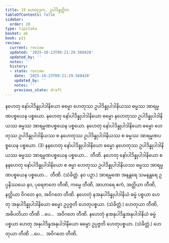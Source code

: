 ```yaml
---
title: 19 ဟေတုဒုက, ဥပါဒိန္နတ္တိက
tableOfContents: false
sidebar:
  order: 20
type: tipitaka
basket: ab
book: p21
review:
  current: review
  updated: '2025-10-23T09:21:29.560428'
  updated_by: ''
  notes: ''
  history:
  - state: review
    date: '2025-10-23T09:21:29.560428'
    updated_by: ''
    notes: ''
    previous_state: draft
---
```



<ReviewStatus review={frontmatter.review} showDetails={true} />

<HypothesisAnnotation frontmatter={frontmatter} />

<DynamicBreadcrumb />

<Division number="64" book="p21" e="ch" v="40" p="360">

<Paragraph number="149" book="p21">
နဟေတု နော်ပါဒိန္နုပါဒါနိယော ဓမ္မော ဟေတုဿ ဥပါဒိန္နုပါဒါနိယဿ ဓမ္မဿ အာရမ္မဏပစ္စယေန ပစ္စယော. နဟေတု နော်ပါဒိန္နုပါဒါနိယော ဓမ္မော နဟေတုဿ ဥပါဒိန္နုပါဒါနိယဿ ဓမ္မဿ အာရမ္မဏပစ္စယေန ပစ္စယော. နဟေတု နော်ပါဒိန္နုပါဒါနိယော ဓမ္မော ဟေတုဿ ဥပါဒိန္နုပါဒါနိယဿ စ နဟေတုဿ ဥပါဒိန္နုပါဒါနိယဿ စ ဓမ္မဿ အာရမ္မဏပစ္စယေန ပစ္စယော. (3)
</Paragraph>

<Paragraph number="150" book="p21">
နနဟေတု နော်ပါဒိန္နုပါဒါနိယော ဓမ္မော နဟေတုဿ ဥပါဒိန္နုပါဒါနိယဿ ဓမ္မဿ အာရမ္မဏပစ္စယေန ပစ္စယော…  တီဏိ.
</Paragraph>

<Paragraph number="151" book="p21">
နဟေတု နော်ပါဒိန္နုပါဒါနိယော စ နနဟေတု နော်ပါဒိန္နုပါဒါနိယော စ ဓမ္မာ ဟေတုဿ ဥပါဒိန္နုပါဒါနိယဿ ဓမ္မဿ အာရမ္မဏပစ္စယေန ပစ္စယော…  တီဏိ. (သံခိတ္တံ. နဝ ပဉှာ.) အာရမ္မဏေ အနန္တရေ သမနန္တရေ ဥပ္ပနိဿယေ နဝ, ပုရေဇာတေ တီဏိ, ကမ္မေ တီဏိ, အာဟာရေ ဧကံ, အတ္ထိယာ တီဏိ, နတ္ထိယာ ဝိဂတေ နဝ, အဝိဂတေ တီဏိ.
</Paragraph>

<Paragraph number="152" book="p21">
နဟေတုံ နအနုပါဒိန္နုပါဒါနိယံ ဓမ္မံ ပစ္စယာ ဟေတု အနုပါဒိန္နုပါဒါနိယော ဓမ္မော ဥပ္ပဇ္ဇတိ ဟေတုပစ္စယာ. (သံခိတ္တံ.) ဟေတုယာ တီဏိ, အဓိပတိယာ တီဏိ …ပေ…  အဝိဂတေ တီဏိ.
</Paragraph>

<Paragraph number="153" book="p21">
နဟေတုံ နအနုပါဒိန္နအနုပါဒါနိယံ ဓမ္မံ ပစ္စယာ ဟေတု အနုပါဒိန္နအနုပါဒါနိယော ဓမ္မော ဥပ္ပဇ္ဇတိ ဟေတုပစ္စယာ. (သံခိတ္တံ.) ဟေတုယာ တီဏိ …ပေ…  အဝိဂတေ တီဏိ.
</Paragraph>
</Division>
